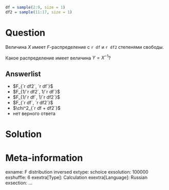 ```r
df = sample(2:9, size = 1)
df2 = sample(11:17, size = 1)
```

Question
========
Величина $X$ имеет $F$-распределение с `r df` и `r df2` степенями свободы. 

Какое распределение имеет величина $Y = X^{-1}$?

Answerlist
----------
* $F_{`r df2`, `r df`}$
* $F_{1/`r df2`, 1/`r df`}$
* $F_{1/`r df`, 1/`r df2`}$
* $F_{`r df`, `r df2`}$
* $\chi^2_{`r df + df2`}$
* нет верного ответа

 
Solution
========


Meta-information
================
exname: F distribution inversed
extype: schoice
exsolution: 100000
exshuffle: 6
exextra[Type]: Calculation
exextra[Language]: Russian
exsection: ...
